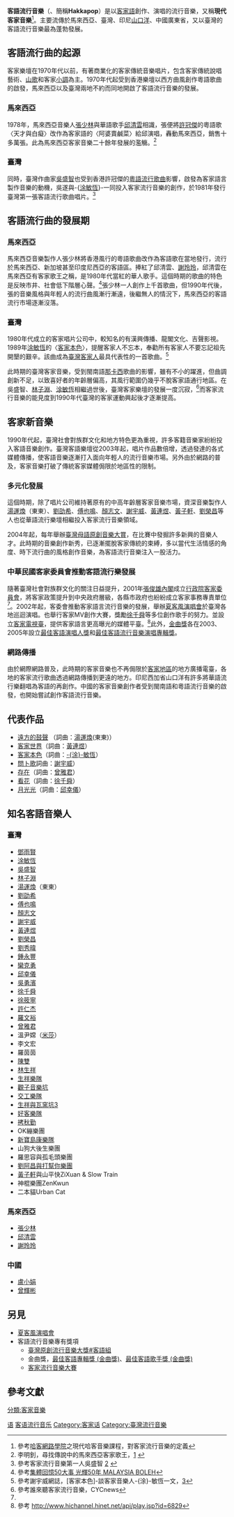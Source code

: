 '''客語流行音樂'''（{{lang-en|'''Hakka popular Music'''}}、簡稱'''Hakkapop'''）是以[[客家語|客家語]]創作、演唱的流行音樂，又稱'''現代客家音樂'''<ref>參考[[哈客網路學院|哈客網路學院]]之現代哈客音樂課程，對客家流行音樂的定義</ref>。主要流傳於馬來西亞、臺灣、印尼[[山口洋|山口洋]]、中國廣東省，又以臺灣的客語流行音樂最為蓬勃發展。

==客語流行曲的起源==
客家樂壇在1970年代以前，有著商業化的客家傳統音樂唱片，包含客家傳統說唱藝術、[[山歌|山歌]]和客家[[小调_(中國音樂)|小調]]為主。1970年代起受到香港樂壇以西方曲風創作粵語歌曲的啟發，馬來西亞以及臺灣兩地不約而同地開啟了客語流行音樂的發展。
=== 馬來西亞 ===
1978年，馬來西亞音樂人[[張少林|張少林]]與華語歌手[[邱清雲|邱清雲]]相識，張便將[[許冠傑|許冠傑]]的粵語歌〈天才與白癡〉改作為客家語的〈阿婆賣鹹菜〉給邱演唱，轟動馬來西亞，銷售十多萬張。此為馬來西亞客家音樂二十餘年發展的濫觴。<ref>李明釗，尋找傳說中的馬來西亞客家歌王，[http://www.ihakka.net/banner/dream/95report/%E6%9D%8E%E6%98%8E%E9%87%97.pdf] {{Wayback|url=http://www.ihakka.net/banner/dream/95report/%E6%9D%8E%E6%98%8E%E9%87%97.pdf |date=20151107013246 }}</ref>
=== 臺灣 ===
同時，臺灣作曲家[[吳盛智|吳盛智]]也受到香港許冠傑的[[粵語流行歌曲|粵語流行歌曲]]影響，啟發為客家語言製作音樂的動機，吳遂與-{[[涂敏恆|涂敏恆]]}-一同投入客家流行音樂的創作，於1981年發行臺灣第一張客語流行歌曲唱片。<ref>參考客家流行音樂第一人吳盛智 [http://ningkuei.blogspot.com/2008/01/blog-post_07.html] {{Wayback|url=http://ningkuei.blogspot.com/2008/01/blog-post_07.html |date=20141228033126 }}</ref>

==客語流行曲的發展期==

=== 馬來西亞 ===
馬來西亞音樂製作人張少林將香港風行的粵語歌曲改作為客語歌在當地發行，流行於馬來西亞、新加坡甚至印度尼西亞的客語區。捧紅了邱清雲、[[謝玲玲_(歌手)|謝玲玲]]，邱清雲在馬來西亞有客家歌王之稱，是1980年代當紅的華人歌手。這個時期的歌曲的特色是反映市井、社會低下階層心聲。<ref>參考[http://masmusic4u.com/read.php?tid=6063&page=e&fpage=1 集體回憶50大事  光輝50年 MALAYSIA BOLEH]{{dead link|date=2017年12月 |bot=InternetArchiveBot |fix-attempted=yes }}</ref>張少林一人創作上千首歌曲，但1990年代後，張的音樂風格與年輕人的流行曲風漸行漸遠，後繼無人的情況下，馬來西亞的客語流行市場逐漸沒落。

=== 臺灣 ===
1980年代成立的客家唱片公司中，較知名的有漢興傳播、龍閣文化、吉聲影視。1989年[[涂敏恆|涂敏恆]]的〈[[客家本色|客家本色]]〉，提醒客家人不忘本，奉勸所有客家人不要忘記祖先開墾的艱辛。該曲成為[[臺灣客家人|臺灣客家人]]最具代表性的一首歌曲。<ref>參考謝宇威網誌，[客家本色]-談客家音樂人-{涂}-敏恆一文，[http://www.wretch.cc/blog/wade612/9728940]</ref>

此時期的臺灣客家音樂，受到閩南語[[那卡西|那卡西]]歌曲的影響，雖有不小的躍進，但曲調創新不足，以致喜好者的年齡層偏高，其風行範圍仍幾乎不脫客家語通行地區。在吳盛智、[[林子淵|林子淵]]、[[涂敏恆|涂敏恆]]相繼過世後，臺灣客家樂壇的發展一度沉寂，<ref name="cycnews">參考誰來聽客家流行音樂，CYCnews</ref>而客家流行音樂的能見度到1990年代臺灣的客家運動興起後才逐漸提高。
<!--1997年起，新竹縣文化局每年舉辦「客家新曲獎」歌曲創作甄選比賽，<ref>參考[http://www.hchcc.gov.tw/election/232/index.htm 新竹縣文化局]</ref>  -->

==客家新音樂==
1990年代起，臺灣社會對族群文化和地方特色更為重視，許多客籍音樂家紛紛投入客語音樂創作。臺灣客語樂壇從2003年起，唱片作品數倍增，透過發達的各式媒體傳播，使客語音樂逐漸打入面向年輕人的流行音樂市場。另外由於網路的普及，客家音樂打破了傳統客家媒體侷限於地區性的限制。

=== 多元化發展 ===
這個時期，除了唱片公司維持著原有的中高年齡層客家音樂市場，資深音樂製作人[[湯運煥|湯運煥]]（東東）、[[劉劭希|劉劭希]]、[[傅也鳴|傅也鳴]]、[[顏志文|顏志文]]、[[謝宇威|謝宇威]]、[[黃連煜|黃連煜]]、[[黃子軒|黃子軒]]、[[劉榮昌|劉榮昌]]等人也從華語流行樂壇相繼投入客家流行音樂領域。

2004年起，每年舉辦[[臺灣母語原創音樂大賞|臺灣母語原創音樂大賞]]，在比賽中發掘許多新興的音樂人才。此時期的音樂創作新秀，已逐漸擺脫客家傳統的束縛，多以當代生活情感的角度、時下流行曲的風格創作音樂，為客語流行音樂注入一股活力。

=== 中華民國客家委員會推動客語流行樂發展 ===
隨著臺灣社會對族群文化的關注日益提升，2001年[[張俊雄內閣|張俊雄內閣]]成立[[行政院客家委員會|行政院客家委員會]]，將客家政策提升到中央政府層級，各縣市政府也紛紛成立客家事務專責單位<ref name="cycnews"/>。2002年起，客委會推動客家語言流行音樂的發展，舉辦[[夏客風演唱會|夏客風演唱會]]於臺灣各地巡迴演唱。也舉行客家MV創作大賽，獎勵[[徐千舜|徐千舜]]等多位創作歌手的努力。並設立[[客家電視臺|客家電視臺]]，提供客家語言更高曝光的媒體平臺。<ref>參考 http://www.hichannel.hinet.net/api/play.jsp?id=6829{{dead link|date=2017年12月 |bot=InternetArchiveBot |fix-attempted=yes }}</ref>此外，[[金曲獎|金曲獎]]各在2003、2005年設立[[最佳客語歌手獎_(金曲獎)|最佳客語演唱人獎]]和[[最佳客語專輯獎_(金曲獎)|最佳客語流行音樂演唱專輯獎]]。

=== 網路傳播 ===
由於網際網路普及，此時期的客家音樂也不再侷限於[[客家地區|客家地區]]的地方廣播電臺，各地的客家流行歌曲透過網路傳播到更遠的地方。印尼西加省山口洋有許多將華語流行樂翻唱為客語的再創作。中國的客家音樂創作者受到閩南語和粵語流行音樂的啟發，也開始嘗試創作客語流行音樂。

==代表作品==
*[http://www.youtube.com/watch?v=kZ0Oh0I7yWM 遠方的鼓聲] {{Wayback|url=http://www.youtube.com/watch?v=kZ0Oh0I7yWM |date=20210222141358 }}（詞曲：[[湯運煥|湯運煥]](東東)）
*[http://www.youtube.com/watch?v=S2hWK9fkb0Y 客家世界]{{Wayback|url=http://www.youtube.com/watch?v=S2hWK9fkb0Y |date=20130704174250 }}（詞曲：[[黃連煜|黃連煜]]）
*[http://www.youtube.com/watch?v=ZBlOGxVDpxg 客家本色]{{Wayback|url=http://www.youtube.com/watch?v=ZBlOGxVDpxg |date=20141022191033 }}（詞曲：[[涂敏恆|-{涂}-敏恆]]）
*[http://www.youtube.com/watch?v=70EHevkFQtQ 問卜歌]{{Wayback|url=http://www.youtube.com/watch?v=70EHevkFQtQ |date=20140624115819 }}詞曲：[[謝宇威|謝宇威]]）
*[http://www.youtube.com/watch?v=0nZ8oPzxawE 存在]{{Wayback|url=http://www.youtube.com/watch?v=0nZ8oPzxawE |date=20130703122307 }}（詞曲：[[曾雅君|曾雅君]]）
*[http://www.youtube.com/watch?v=ftYa-xG39Uo 看花]{{Wayback|url=http://www.youtube.com/watch?v=ftYa-xG39Uo |date=20141101131930 }}（詞曲：[[徐千舜|徐千舜]]）
*[http://www.youtube.com/watch?v=8-SgvL8SOgg 月光光]{{Wayback|url=http://www.youtube.com/watch?v=8-SgvL8SOgg |date=20141005203628 }}（詞曲：[[邱幸儀|邱幸儀]]）

== 知名客語音樂人 ==

=== 臺灣 ===
*[[鄧雨賢|鄧雨賢]]
* [[涂敏恆|涂敏恆]]
* [[吳盛智|吳盛智]]
* [[林子淵|林子淵]]
* [[湯運煥|湯運煥]]（東東）
* [[劉劭希|劉劭希]]
* [[傅也鳴|傅也鳴]]
* [[顏志文|顏志文]]
* [[謝宇威|謝宇威]]
* [[黃連煜|黃連煜]]
* [[劉榮昌|劉榮昌]]
*[[劉秀暐|劉秀暐]]
* [[鍾永豐|鍾永豐]]
*[[欒克勇|欒克勇]]
*[[邱幸儀|邱幸儀]]
*[[吳勇濱|吳勇濱]]
* [[徐千舜|徐千舜]]
*[[徐筱寧|徐筱寧]]
* [[許仁杰|許仁杰]]
* [[羅文裕_(歌手)|羅文裕]]
* [[曾雅君|曾雅君]]
* 溫尹嫦（[[米莎_(歌手)|米莎]]）
* 李文宏
* 羅茵茵
*[[陳雙_(歌手)|陳雙]]
*[[林生祥|林生祥]]
*[[生祥樂隊|生祥樂隊]]
* [[觀子音樂坑|觀子音樂坑]]
* [[交工樂隊|交工樂隊]]
* [[生祥與瓦窯坑3|生祥與瓦窯坑3]]
*[[好客樂隊|好客樂隊]]
*[[拷秋勤|拷秋勤]]
*OK繃樂團
*[[新寶島康樂隊|新寶島康樂隊]]
* 山狗大後生樂團
* 羅思容與孤毛頭樂團
*[[劉阿昌與打幫你樂團|劉阿昌與打幫你樂團]]
* [[黃子軒|黃子軒]]與山平快ZiXuan & Slow Train
* 神棍樂團ZenKwun
*二本貓Urban Cat

=== 馬來西亞 ===

* [[張少林|張少林]]
* [[邱清雲|邱清雲]]
* [[謝玲玲_(歌手)|謝玲玲]]

=== 中國 ===

* [[卢小娟|盧小娟]]
* [[曾輝彬|曾輝彬]]

==另見==
*[[夏客風演唱會|夏客風演唱會]]
*客語流行音樂專有獎項
**[[臺灣原創流行音樂大獎#客語組|臺灣原創流行音樂大獎#客語組]]
**金曲獎，[[最佳客語專輯獎_(金曲獎)|最佳客語專輯獎 (金曲獎)]]、[[最佳客語歌手獎_(金曲獎)|最佳客語歌手獎 (金曲獎)]]
**[[客家流行音樂大賽|客家流行音樂大賽]]

==參考文獻==
{{reflist|2}}

{{客家語}}

[[Category:中文流行音樂|语]]
[[Category:客语流行音乐|]]
[[Category:客家话|Category:客家话]]
[[分類:客家音樂|分類:客家音樂]]
[[Category:臺灣流行音樂|Category:臺灣流行音樂]]